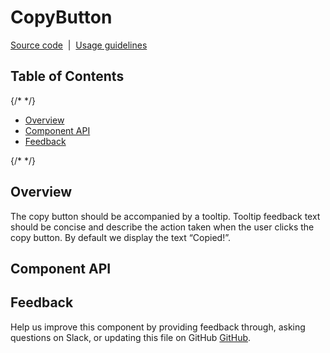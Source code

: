 
<Meta isTemplate />

# CopyButton

[Source code](https://github.com/carbon-design-system/carbon/tree/main/packages/react/src/components/CopyButton)
&nbsp;|&nbsp;
[Usage guidelines](https://www.carbondesignsystem.com/patterns/common-actions/#copy)

## Table of Contents

{/* <!-- START doctoc generated TOC please keep comment here to allow auto update --> <!-- DON'T EDIT THIS SECTION, INSTEAD RE-RUN doctoc TO UPDATE --> */}

- [Overview](#overview)
- [Component API](#component-api)
- [Feedback](#feedback)

{/* <!-- END doctoc generated TOC please keep comment here to allow auto update --> */}

## Overview

The copy button should be accompanied by a tooltip. Tooltip feedback text should
be concise and describe the action taken when the user clicks the copy button.
By default we display the text “Copied!”.

<Canvas of={CopyButtonStories.Default} />

## Component API

<ArgTypes />

## Feedback

Help us improve this component by providing feedback through, asking questions
on Slack, or updating this file on GitHub
[GitHub](https://github.com/carbon-design-system/carbon/edit/main/packages/react/src/components/CopyButton/CopyButton.mdx).
